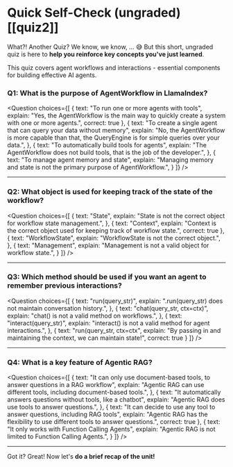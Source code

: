 # Quick Self-Check (ungraded) [[quiz2]]

What?! Another Quiz? We know, we know, ... 😅 But this short, ungraded quiz is here to **help you reinforce key concepts you've just learned**.

This quiz covers agent workflows and interactions - essential components for building effective AI agents.

### Q1: What is the purpose of AgentWorkflow in LlamaIndex?

<Question
choices={[
{
text: "To run one or more agents with tools",
explain: "Yes, the AgentWorkflow is the main way to quickly create a system with one or more agents.",
correct: true
},
{
text: "To create a single agent that can query your data without memory",
explain: "No, the AgentWorkflow is more capable than that, the QueryEngine is for simple queries over your data.",
},
{
text: "To automatically build tools for agents",
explain: "The AgentWorkflow does not build tools, that is the job of the developer.",
},
{
text: "To manage agent memory and state",
explain: "Managing memory and state is not the primary purpose of AgentWorkflow.",
}
]}
/>

---

### Q2: What object is used for keeping track of the state of the workflow?

<Question
choices={[
{
text: "State",
explain: "State is not the correct object for workflow state management.",
},
{
text: "Context",
explain: "Context is the correct object used for keeping track of workflow state.",
correct: true
},
{
text: "WorkflowState",
explain: "WorkflowState is not the correct object.",
},
{
text: "Management",
explain: "Management is not a valid object for workflow state.",
}
]}
/>

---

### Q3: Which method should be used if you want an agent to remember previous interactions?

<Question
choices={[
{
text: "run(query_str)",
explain: ".run(query_str) does not maintain conversation history.",
},
{
text: "chat(query_str, ctx=ctx)",
explain: "chat() is not a valid method on workflows.",
},
{
text: "interact(query_str)",
explain: "interact() is not a valid method for agent interactions.",
},
{
text: "run(query_str, ctx=ctx",
explain: "By passing in and maintaining the context, we can maintain state!",
correct: true
}
]}
/>

---

### Q4: What is a key feature of Agentic RAG?

<Question
choices={[
{
text: "It can only use document-based tools, to answer questions in a RAG workflow",
explain: "Agentic RAG can use different tools, including document-based tools.",
},
{
text: "It automatically answers questions without tools, like a chatbot",
explain: "Agentic RAG does use tools to answer questions.",
},
{
text: "It can decide to use any tool to answer questions, including RAG tools",
explain: "Agentic RAG has the flexibility to use different tools to answer questions.",
correct: true
},
{
text: "It only works with Function Calling Agents",
explain: "Agentic RAG is not limited to Function Calling Agents.",
}
]}
/>

---


Got it? Great! Now let's **do a brief recap of the unit!**
